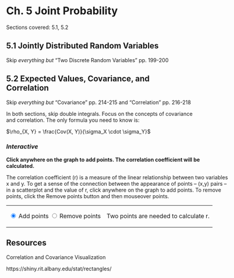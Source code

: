 # Ch. 5 Joint Probability {-}

Sections covered: 5.1, 5.2

## 5.1 Jointly Distributed Random Variables {-}

Skip *everything but* "Two Discrete Random Variables" pp. 199-200

## 5.2 Expected Values, Covariance, and Correlation {-}

Skip *everything but* "Covariance" pp. 214-215 and "Correlation" pp. 216-218

In both sections, skip double integrals. Focus on the concepts of covariance and correlation. The only formula you need to know is:

$\rho_{X, Y} = \frac{Cov(X, Y)}{\sigma_X \cdot \sigma_Y}$

<script src="https://d3js.org/d3.v4.min.js"></script>

<div id="corr" style="width: 600px">
	
### *Interactive* {-}
	  
**Click anywhere on the graph to add points. The correlation coefficient will be calculated.**	  
	  
<p>The correlation coefficient (r) is a measure of the linear relationship
	  between two variables x and y. To get a sense of the connection between the
	  appearance of points -- (x,y) pairs --  in a scatterplot and the value of r,
	  click anywhere on the graph to add points. To remove points, click the Remove 
	  points button and then mouseover points.</p>

<table>	
<td>
<p>
<input type="radio" name="typeofaction" value="add" checked="true">&nbsp;Add points
<input type="radio" name="typeofaction" value="remove">&nbsp;Remove points
</p>
</td><td>
		
<p id="r">Two points are needed to calculate r.</p>
</td></table>
</div>

<script src="scripts/corrcoef.js"></script>

## Resources {-}

Correlation and Covariance Visualization

https://shiny.rit.albany.edu/stat/rectangles/
